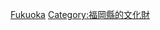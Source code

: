 {{日本行政區劃分類導航|的日本國史跡}}
{{Commonscat|National historic sites in Fukuoka prefecture}}

[[Category:日本各都道府縣史跡|Fukuoka]]
[[Category:福岡縣的文化財|Category:福岡縣的文化財]]